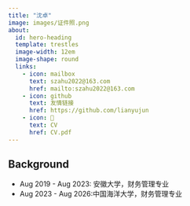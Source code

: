 ```yaml
---
title: "沈卓"
image: images/证件照.png
about:
  id: hero-heading
  template: trestles
  image-width: 12em
  image-shape: round
  links:
    - icon: mailbox
      text: szahu2022@163.com
      href: mailto:szahu2022@163.com
    - icon: github
      text: 友情链接
      href: https://github.com/lianyujun
    - icon: 📝
      text: CV
      href: CV.pdf  
---
```


::: {#hero-heading}




## Background

- Aug 2019 - Aug 2023: 安徽大学，财务管理专业
- Aug 2023 - Aug 2026:中国海洋大学，财务管理专业


:::
